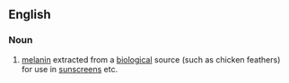 ==English==

===Noun===
{{en-noun|-}}

# [[melanin]] extracted from a [[biological]] source (such as chicken feathers) for use in [[sunscreen]]s etc.